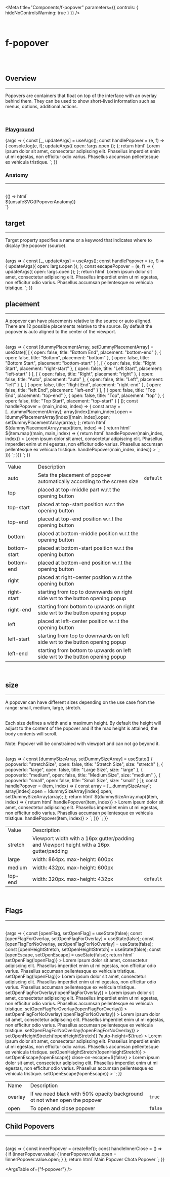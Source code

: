 
<Meta
	title="Components/f-popover"
	parameters={{
		controls: { hideNoControlsWarning: true }
	}}
/>

<br />

# f-popover

<br />
<br />

## Overview

<hr />

Popovers are containers that float on top of the interface with an overlay behind them. They can
be used to show short-lived information such as menus, options, additional actions.

<br />

### [Playground](/story/components-f-popover--playground)

<Canvas>
	<Story
		name="Playground"
		parameters={{
			docs: {
				inlineStories: false,
				iframeHeight: 200
			}
		}}
		argTypes={{
			size: {
				control: "select",
				options: ["stretch", "large", "medium", "small"]
			},
			placement: {
				control: "select",
				options: [
					"auto",
					"top-start",
					"top",
					"top-end",
					"bottom-start",
					"bottom",
					"bottom-end",
					"right-start",
					"right",
					"right-end",
					"left-start",
					"left",
					"left-end"
				]
			},
			open: {
				control: "boolean"
			},
			overlay: {
				control: "boolean"
			},
			["auto-height"]: {
				control: "boolean"
			},
			["close-on-escape"]: {
				control: "boolean"
			}
		}}
		args={{
			open: false,
			overlay: true,
			size: "small",
			placement: "auto",
			["auto-height"]: false,
			["close-on-escape"]: true
		}}
	>
		{args => {
			const [_, updateArgs] = useArgs();
			const handlePopover = (e, f) => {
				console.log(e, f);
				updateArgs({ open: !args.open });
			};
			return html` <f-div height="100px" align="middle-center">
				<f-popover
					.open=${args.open}
					.overlay=${args.overlay}
					.size=${args.size}
					.placement=${args.placement}
					@overlay-click=${handlePopover}
					target="#popoverTarget"
					?auto-height=${args["auto-height"]}
					?close-on-escape=${args["close-on-escape"]}
				>
					<f-div state="tertiary" padding="medium">
						<f-text>
							Lorem ipsum dolor sit amet, consectetur adipiscing elit. Phasellus imperdiet enim ut
							mi egestas, non efficitur odio varius. Phasellus accumsan pellentesque ex vehicula
							tristique.
						</f-text>
					</f-div>
				</f-popover>
				<f-button id="popoverTarget" label="Open" @click=${handlePopover}></f-button>
			</f-div>`;
		}}
	</Story>
</Canvas>

<br />

### Anatomy

<hr />
<br />

<Story name="Anatomy">
	{() => html`<div class="align-center">${unsafeSVG(fPopoverAnatomy)}</div>`}
</Story>

<br />

## target

<hr />

Target property specifies a name or a keyword that indicates where to display the popover
(source).

<br />

<Canvas>
	<Story
		name="target"
		args={{
			open: false
		}}
		parameters={{
			docs: {
				inlineStories: false,
				iframeHeight: 200
			}
		}}
	>
		{args => {
			const [_, updateArgs] = useArgs();
			const handlePopover = (e, f) => {
				updateArgs({ open: !args.open });
			};
			const escapePopover = (e, f) => {
				updateArgs({ open: !args.open });
			};
			return html`
				<f-div height="hug-content" align="middle-center">
					<f-popover
						?open=${args.open}
						?overlay=${true}
						@overlay-click=${handlePopover}
						@esc=${escapePopover}
						size="small"
						target="#popoverTarget"
					>
						<f-div state="tertiary" padding="medium">
							<f-text>
								Lorem ipsum dolor sit amet, consectetur adipiscing elit. Phasellus imperdiet enim ut
								mi egestas, non efficitur odio varius. Phasellus accumsan pellentesque ex vehicula
								tristique.
							</f-text>
						</f-div>
					</f-popover>
					<f-button id="popoverTarget" label="Open" @click=${handlePopover}> </f-button>
				</f-div>
			`;
		}}
	</Story>
</Canvas>

<br />

## placement

<hr />

A popover can have placements relative to the source or auto aligned. There are 12 possible placements relative to the source.
By default the popover is auto aligned to the center of the viewport.

<br />

<Canvas>
	<Story
		name="placement"
		parameters={{
			docs: {
				inlineStories: false,
				iframeHeight: 350
			}
		}}
	>
		{args => {
			const [dummyPlacementArray, setDummyPlacementArray] = useState([
				[
					{ open: false, title: "Bottom End", placement: "bottom-end" },
					{ open: false, title: "Bottom", placement: "bottom" },
					{ open: false, title: "Bottom Start", placement: "bottom-start" }
				],
				[
					{ open: false, title: "Right Start", placement: "right-start" },
					{ open: false, title: "Left Start", placement: "left-start" }
				],
				[
					{ open: false, title: "Right", placement: "right" },
					{ open: false, title: "Auto", placement: "auto" },
					{ open: false, title: "Left", placement: "left" }
				],
				[
					{ open: false, title: "Right End", placement: "right-end" },
					{ open: false, title: "left End", placement: "left-end" }
				],
				[
					{ open: false, title: "Top End", placement: "top-end" },
					{ open: false, title: "Top", placement: "top" },
					{ open: false, title: "Top Start", placement: "top-start" }
				]
			]);
			const handlePopover = (main_index, index) => {
				const array = [...dummyPlacementArray];
				array[index][main_index].open = !dummyPlacementArray[index][main_index].open;
				setDummyPlacementArray(array);
			};
			return html`
				<f-div height="hug-content" gap="large" direction="column">
					${dummyPlacementArray.map((item, index) => {
						return html`
							<f-div height="hug-content" gap="auto" direction="row">
								${item.map((main, main_index) => {
									return html` <f-popover
											?open=${main.open}
											?overlay=${true}
											placement=${main.placement}
											target=${`#${main.placement}`}
											@overlay-click=${() => handlePopover(main_index, index)}
										>
											<f-div state="tertiary" padding="medium">
												<f-text>
													Lorem ipsum dolor sit amet, consectetur adipiscing elit. Phasellus
													imperdiet enim ut mi egestas, non efficitur odio varius. Phasellus
													accumsan pellentesque ex vehicula tristique.
												</f-text>
											</f-div>
										</f-popover>
										<f-button
											id=${main.placement}
											label=${main.title}
											@click=${() => handlePopover(main_index, index)}
										>
										</f-button>`;
								})}
							</f-div>
						`;
					})}
				</f-div>
			`;
		}}
	</Story>
</Canvas>

<table class="custom-table">
	<tbody>
		<tr>
			<td>Value</td>
			<td>Description</td>
			<td></td>
		</tr>
		<tr>
			<td>auto</td>
			<td>Sets the placement of popover automatically according to the screen size</td>
			<td>
				<code>default</code>
			</td>
		</tr>
		<tr>
			<td>top</td>
			<td>placed at top-middle part w.r.t the opening button</td>
			<td></td>
		</tr>
		<tr>
			<td>top-start</td>
			<td>placed at top-start position w.r.t the opening button</td>
			<td></td>
		</tr>
		<tr>
			<td>top-end</td>
			<td>placed at top-end position w.r.t the opening button</td>
			<td></td>
		</tr>
		<tr>
			<td>bottom</td>
			<td>placed at bottom-middle position w.r.t the opening button</td>
			<td></td>
		</tr>
		<tr>
			<td>bottom-start</td>
			<td>placed at bottom-start position w.r.t the opening button</td>
			<td></td>
		</tr>
		<tr>
			<td>bottom-end</td>
			<td>placed at bottom-end position w.r.t the opening button</td>
			<td></td>
		</tr>
		<tr>
			<td>right</td>
			<td>placed at right-center position w.r.t the opening button</td>
			<td></td>
		</tr>
		<tr>
			<td>right-start</td>
			<td>starting from top to downwards on right side wrt to the button opening popup</td>
			<td></td>
		</tr>
		<tr>
			<td>right-end</td>
			<td>starting from bottom to upwards on right side wrt to the button opening popup</td>
			<td></td>
		</tr>
		<tr>
			<td>left</td>
			<td>placed at left-center position w.r.t the opening button</td>
			<td></td>
		</tr>
		<tr>
			<td>left-start</td>
			<td>starting from top to downwards on left side wrt to the button opening popup</td>
			<td></td>
		</tr>
		<tr>
			<td>left-end</td>
			<td>starting from bottom to upwards on left side wrt to the button opening popup</td>
			<td></td>
		</tr>
	</tbody>
</table>

<br />

## size

<hr />

A popover can have different sizes depending on the use case from the range: small, medium, large, stretch.

<br />
Each size defines a width and a maximum height. By default the height will adjust to the content of the
popover and if the max height is attained, the body contents will scroll.

<br />
<p class="note-section">
	Note: Popover will be constrained with viewport and can not go beyond it.
</p>

<br />

<Canvas>
	<Story
		name="size"
		parameters={{
			docs: {
				inlineStories: false,
				iframeHeight: 300
			}
		}}
	>
		{args => {
			const [dummySizeArray, setDummySizeArray] = useState([
				{
					popoverId: "stretchSize",
					open: false,
					title: "Stretch Size",
					size: "stretch"
				},
				{ popoverId: "large", open: false, title: "Large Size", size: "large" },
				{
					popoverId: "medium",
					open: false,
					title: "Medium Size",
					size: "medium"
				},
				{ popoverId: "small", open: false, title: "Small Size", size: "small" }
			]);
			const handlePopover = (item, index) => {
				const array = [...dummySizeArray];
				array[index].open = !dummySizeArray[index].open;
				setDummySizeArray(array);
			};
			return html` <f-div height="hug-content" gap="large">
				${dummySizeArray.map((item, index) => {
					return html`
						<f-popover
							?open=${item.open}
							?overlay=${true}
							size=${item.size}
							target=${`#${item.popoverId}`}
							@overlay-click=${() => handlePopover(item, index)}
						>
							<f-div state="tertiary" padding="medium">
								<f-text>
									Lorem ipsum dolor sit amet, consectetur adipiscing elit. Phasellus imperdiet enim
									ut mi egestas, non efficitur odio varius. Phasellus accumsan pellentesque ex
									vehicula tristique.
								</f-text>
							</f-div>
						</f-popover>
						<f-button
							id=${item.popoverId}
							label=${item.title}
							@click=${() => handlePopover(item, index)}
						>
						</f-button>
					`;
				})}
			</f-div>`;
		}}
	</Story>
</Canvas>

<table class="custom-table">
	<tbody>
		<tr>
			<td>Value</td>
			<td>Description</td>
			<td></td>
		</tr>
		<tr>
			<td>stretch</td>
			<td>
				Viewport width with a 16px gutter/padding and Viewport height with a 16px gutter/padding
			</td>
			<td></td>
		</tr>
		<tr>
			<td>large</td>
			<td>width: 864px. max-height: 600px</td>
			<td></td>
		</tr>
		<tr>
			<td>medium</td>
			<td>width: 432px. max-height: 600px</td>
			<td></td>
		</tr>
		<tr>
			<td>top-end</td>
			<td>width: 320px. max-height: 432px</td>
			<td>
				<code>default</code>
			</td>
		</tr>
	</tbody>
</table>

<br />

## Flags

<hr />

<br />

<Canvas>
	<Story
		name="Flags"
		parameters={{
			docs: {
				inlineStories: false,
				iframeHeight: 300
			}
		}}
	>
		{args => {
			const [openFlag, setOpenFlag] = useState(false);
			const [openFlagForOverlay, setOpenFlagForOverlay] = useState(false);
			const [openFlagForNoOverlay, setOpenFlagForNoOverlay] = useState(false);
			const [openHeightStretch, setOpenHeightStretch] = useState(false);
			const [openEscape, setOpenEscape] = useState(false);
			return html` <f-div height="hug-content" gap="large" direction="column">
				<f-div height="hug-content" gap="large" direction="row">
					<f-popover
						?open=${openFlag}
						?overlay=${true}
						size="small"
						target="#openFlag"
						@overlay-click=${() => setOpenFlag(!openFlag)}
					>
						<f-div state="tertiary" padding="medium">
							<f-text>
								Lorem ipsum dolor sit amet, consectetur adipiscing elit. Phasellus imperdiet enim ut
								mi egestas, non efficitur odio varius. Phasellus accumsan pellentesque ex vehicula
								tristique.
							</f-text>
						</f-div>
					</f-popover>
					<f-button id="openFlag" label="open='true'" @click=${() => setOpenFlag(!openFlag)}>
					</f-button>
					<f-popover ?open=${false} ?overlay=${true} size="small" target="#openFlag2">
						<f-div state="tertiary" padding="medium">
							<f-text>
								Lorem ipsum dolor sit amet, consectetur adipiscing elit. Phasellus imperdiet enim ut
								mi egestas, non efficitur odio varius. Phasellus accumsan pellentesque ex vehicula
								tristique.
							</f-text>
						</f-div>
					</f-popover>
					<f-button id="openFlag2" label="open='false'"> </f-button>
				</f-div>
				<f-div height="hug-content" gap="large" direction="row">
					<f-popover
						?open=${openFlagForOverlay}
						?overlay=${true}
						size="small"
						target="#openFlagForOverlay"
						@overlay-click=${() => setOpenFlagForOverlay(!openFlagForOverlay)}
					>
						<f-div state="tertiary" padding="medium">
							<f-text>
								Lorem ipsum dolor sit amet, consectetur adipiscing elit. Phasellus imperdiet enim ut
								mi egestas, non efficitur odio varius. Phasellus accumsan pellentesque ex vehicula
								tristique.
							</f-text>
						</f-div>
					</f-popover>
					<f-button
						id="openFlagForOverlay"
						label="overlay='true'"
						@click=${() => setOpenFlagForOverlay(!openFlagForOverlay)}
					>
					</f-button>
					<f-popover
						?open=${openFlagForNoOverlay}
						.overlay=${false}
						size="small"
						target="#openFlagForNoOverlay2"
						@overlay-click=${() => setOpenFlagForNoOverlay(!openFlagForNoOverlay)}
					>
						<f-div state="tertiary" padding="medium">
							<f-text>
								Lorem ipsum dolor sit amet, consectetur adipiscing elit. Phasellus imperdiet enim ut
								mi egestas, non efficitur odio varius. Phasellus accumsan pellentesque ex vehicula
								tristique.
							</f-text>
						</f-div>
					</f-popover>
					<f-button
						id="openFlagForNoOverlay2"
						label="overlay='false'"
						@click=${() => setOpenFlagForNoOverlay(!openFlagForNoOverlay)}
					>
					</f-button>
				</f-div>
				<f-div gap="medium">
					<f-popover
						?open=${openHeightStretch}
						.overlay=${true}
						size="stretch"
						target="#popover-height-stretch"
						@overlay-click=${() => setOpenHeightStretch(!openHeightStretch)}
						?auto-height=${true}
					>
						<f-div state="tertiary" padding="medium">
							<f-text>
								Lorem ipsum dolor sit amet, consectetur adipiscing elit. Phasellus imperdiet enim ut
								mi egestas, non efficitur odio varius. Phasellus accumsan pellentesque ex vehicula
								tristique.
							</f-text>
						</f-div>
					</f-popover>
					<f-button
						id="popover-height-stretch"
						label="auto-height='true'"
						@click=${() => setOpenHeightStretch(!openHeightStretch)}
					>
					</f-button>
					<f-popover
						?open=${openEscape}
						.overlay=${true}
						size="stretch"
						target="#popover-height-stretch"
						@overlay-click=${() => setOpenEscape(!openEscape)}
						close-on-escape=${false}
					>
						<f-div state="tertiary" padding="medium">
							<f-text>
								Lorem ipsum dolor sit amet, consectetur adipiscing elit. Phasellus imperdiet enim ut
								mi egestas, non efficitur odio varius. Phasellus accumsan pellentesque ex vehicula
								tristique.
							</f-text>
						</f-div>
					</f-popover>
					<f-button
						id="popover-height-stretch"
						label="close-on-escape='false'"
						@click=${() => setOpenEscape(!openEscape)}
					>
					</f-button>
				</f-div>
			</f-div>`;
		}}
	</Story>
</Canvas>

<table class="custom-table">
	<tbody>
		<tr>
			<td>Name</td>
			<td>Description</td>
			<td></td>
		</tr>
		<tr>
			<td>overlay</td>
			<td>If we need black with 50% opacity background ot not when open the popover</td>
			<td>
				<code>true</code>
			</td>
		</tr>
		<tr>
			<td>open</td>
			<td>To open and close popover</td>
			<td>
				<code>false</code>
			</td>
		</tr>
	</tbody>
</table>

## Child Popovers

<hr />

<br />

<Canvas>
	<Story
		name="Child Popover"
		parameters={{
			docs: {
				inlineStories: false,
				iframeHeight: 300
			}
		}}
	>
		{args => {
			const innerPopover = createRef();
			const handleInnerClose = () => {
				if (innerPopover.value) {
					innerPopover.value.open = !innerPopover.value.open;
				}
			};
			return html`
				<f-popover ?open=${true} ?overlay=${true} size="medium">
					<f-div id="mainPopoverContent" state="tertiary" height="500px" padding="medium">
						<f-text @click=${handleInnerClose}> Main Popover </f-text>
					</f-div>
					<f-popover
						?open=${true}
						?overlay=${false}
						target="#mainPopoverContent"
						placement="left-start"
						size="small"
						${ref(innerPopover)}
					>
						<f-div state="tertiary" gap="auto" height="200px" padding="medium">
							<f-text> Chota Popover </f-text>
							<f-icon source="i-close" @click=${handleInnerClose}></f-icon>
						</f-div>
					</f-popover>
				</f-popover>
			`;
		}}
	</Story>
</Canvas>

<ArgsTable of={"f-popover"} />
